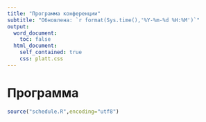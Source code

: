 ```yaml
---
title: "Программа конференции"
subtitle: "Обновлена: `r format(Sys.time(),'%Y-%m-%d %H:%M')`"
output:
  word_document:
    toc: false
  html_document:
    self_contained: true
    css: platt.css
---
```


# Программа {- #schedule}

```r
source("schedule.R",encoding="utf8")
```
